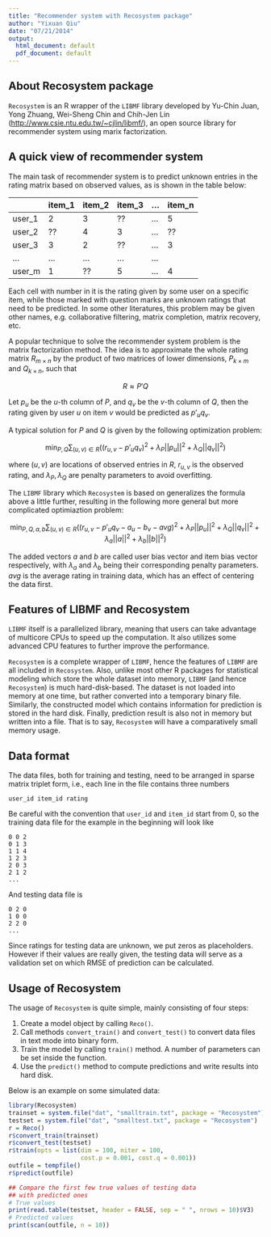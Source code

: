 ```yaml
---
title: "Recommender system with Recosystem package"
author: "Yixuan Qiu"
date: "07/21/2014"
output:
  html_document: default
  pdf_document: default
---
```


## About Recosystem package

`Recosystem` is an R wrapper of the `LIBMF` library developed by
Yu-Chin Juan, Yong Zhuang, Wei-Sheng Chin and Chih-Jen Lin
([http://www.csie.ntu.edu.tw/~cjlin/libmf/](http://www.csie.ntu.edu.tw/~cjlin/libmf/)),
an open source library for recommender system using marix factorization.

## A quick view of recommender system

The main task of recommender system is to predict unknown entries in the
rating matrix based on observed values, as is shown in the table below:

|        | item_1 | item_2 | item_3 | ... | item_n |
|--------|--------|--------|--------|-----|--------|
| user_1 | 2      | 3      | ??     | ... | 5      |
| user_2 | ??     | 4      | 3      | ... | ??     |
| user_3 | 3      | 2      | ??     | ... | 3      |
| ...    | ...    | ...    | ...    | ... |        |
| user_m | 1      | ??     | 5      | ... | 4      |

Each cell with number in it is the rating given by some user on a specific
item, while those marked with question marks are unknown ratings that need
to be predicted. In some other literatures, this problem may be given other
names, e.g. collaborative filtering, matrix completion, matrix recovery, etc.

A popular technique to solve the recommender system problem is the matrix
factorization method. The idea is to approximate the whole rating matrix
$R_{m\times n}$ by the product of two matrices of lower dimensions,
$P_{k\times m}$ and $Q_{k\times n}$, such that

$$R\approx P'Q$$

Let $p_u$ be the $u$-th column of $P$, and $q_v$ be the
$v$-th column of $Q$, then the rating given by user $u$ on item $v$
would be predicted as $p'_u q_v$.

A typical solution for $P$ and $Q$ is given by the following optimization
problem:

$$\min_{P,Q} \sum_{(u,v)\in R} ((r_{u,v}-p'_u q_v)^2+\lambda_P ||p_u||^2+\lambda_Q ||q_v||^2)$$

where $(u,v)$ are locations of observed entries in $R$, $r_{u,v}$ is
the observed rating, and $\lambda_P,\lambda_Q$ are penalty parameters
to avoid overfitting.

The `LIBMF` library which `Recosystem` is based on generalizes the formula
above a little further, resulting in the following more general but more
complicated optimiaztion problem:

$$\min_{P,Q,a,b} \sum_{(u,v)\in R} ((r_{u,v}-p'_u q_v-a_u-b_v-avg)^2+\lambda_P ||p_u||^2+\lambda_Q ||q_v||^2+\lambda_a||a||^2+\lambda_b||b||^2)$$

The added vectors $a$ and $b$ are called user bias vector and item bias
vector respectively, with $\lambda_a$ and $\lambda_b$ being their
corresponding penalty parameters. $avg$ is the average rating in training
data, which has an effect of centering the data first.

## Features of LIBMF and Recosystem

`LIBMF` itself is a parallelized library, meaning that users can take
advantage of multicore CPUs to speed up the computation. It also utilizes 
some advanced CPU features to further improve the performance.

`Recosystem` is a complete wrapper of `LIBMF`, hence the features of `LIBMF`
are all included in `Recosystem`. Also, unlike most other R packages for
statistical modeling which store the whole dataset into memory,
`LIBMF` (and hence `Recosystem`) is much hard-disk-based. The dataset
is not loaded into memory at one time, but rather converted into a
temporary binary file. Similarly, the constructed model which contains
information for prediction is stored in the hard disk. Finally,
prediction result is also not in memory but written into a file.
That is to say, `Recosystem` will have a comparatively small memory usage.

## Data format

The data files, both for training and testing, need to be arranged in
sparse matrix triplet form, i.e., each line in the file contains three
numbers

```
user_id item_id rating
```

Be careful with the convention that `user_id` and `item_id` start from 0,
so the training data file for the example in the beginning will look like

```
0 0 2
0 1 3
1 1 4
1 2 3
2 0 3
2 1 2
...
```

And testing data file is

```
0 2 0
1 0 0
2 2 0
...
```

Since ratings for testing data are unknown, we put zeros as placeholders.
However if their values are really given, the testing data will serve as
a validation set on which RMSE of prediction can be calculated.

## Usage of Recosystem

The usage of `Recosystem` is quite simple, mainly consisting of four steps:

1. Create a model object by calling `Reco()`.
2. Call methods `convert_train()` and `convert_test()` to convert data
files in text mode into binary form.
3. Train the model by calling `train()` method. A number of parameters
can be set inside the function.
4. Use the `predict()` method to compute predictions and write results
into hard disk.

Below is an example on some simulated data:

```r
library(Recosystem)
trainset = system.file("dat", "smalltrain.txt", package = "Recosystem")
testset = system.file("dat", "smalltest.txt", package = "Recosystem")
r = Reco()
r$convert_train(trainset)
r$convert_test(testset)
r$train(opts = list(dim = 100, niter = 100,
                    cost.p = 0.001, cost.q = 0.001))
outfile = tempfile()
r$predict(outfile)

## Compare the first few true values of testing data
## with predicted ones
# True values
print(read.table(testset, header = FALSE, sep = " ", nrows = 10)$V3)
# Predicted values
print(scan(outfile, n = 10))
```


